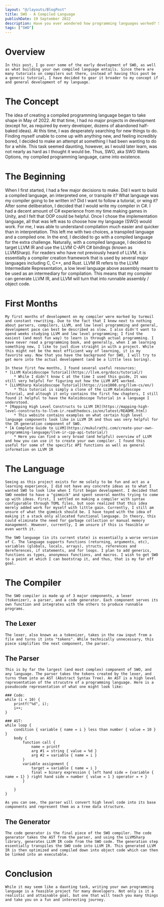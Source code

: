```yaml
---
layout: "@/layouts/BlogPost"
title: SWO - A Compiled Language
publishDate: 19 September 2022
description: Have you ever wondered how programming languages worked? So did I, and that is why I decided to create my own compiled language, SWO.
tags: ["SWO"]
---
```

# Overview
    In this post, I go over some of the early development of SWO, as well as what building your own compiled language entails. Since there are many tutorials on compilers out there, instead of having this post be a generic tutorial, I have decided to gear it broader to my concept if and general development of my language.

# The Concept  
   The idea of creating a compiled programming language began to take shape in May of 2022. At that time, I had no major projects in development (except for, as required by every developer, dozens of abandoned half-baked ideas). At this time, I was desperately searching for new things to do. Finding myself unable to come up with anything new, and feeling incredibly bored, I decided to make an attempt at something I had been wanting to do for a while. This task seemed daunting, however, as I would later learn, was not nearly as hard as I thought it would be. Thus, SWO, aka SWO Wants Options, my compiled programming language, came into existence.

# The Beginning 
   When I first started, I had a few major decisions to make. Did I want to build a compiled language, an interpreted one, or transpile it? What language was my compiler going to be written in? Did I want to follow a tutorial, or wing it? After some deliberation, I decided that I would write my compiler in C#. I had a decent amount of C# experience from my time making games in Unity, and I felt that OOP could be helpful. Once I chose the implementation language, all that was left was to choose how my language (SWO) would work. For me, I was able to understand compilation much easier and quicker than in interpretation. This left me with two choices, a transpiled language and a compiled one. In the end, I decided to go with a compiled language for the extra challenge. Naturally, with a compiled language, I decided to target LLVM IR and use the LLVM C-API C# bindings (known as LLVMSharp). For readers who have not previously heard of LLVM, it is essentially a compiler creation framework that is used by several major languages including C, C++, and Rust. LLVM IR refers to the LLVM Intermediate Representation, a low level language above assembly meant to be used as an intermediary for compilation. This means that my compiler can generate LLVM IR, and LLVM will turn that into runnable assembly / object code.

# First Months
    My first months of development on my compiler were marked by turmoil and constant rewriting. Due to the fact that I knew next to nothing about parsers, compilers, LLVM, and low level programming and general, development pace can best be described as slow. I also didn't want to spend weeks studying LLVM and low level programming; I find the easiest (and most fun way) to learn is through actual programming. I have never read a programming book, and generally, when I am learning something new, I like to just dive straight in with a project. While this might not be the most efficient way of learning, it is my favorite way. Now that you have the background for SWO, I will try to get more into the actual development (and be a little less boring). 
   
    In these first few months, I found several useful resources:
    * [LLVM Kaleidoscope Tutorial](https://llvm.org/docs/tutorial/)
        * While I didn't know C at the time I used this guide, It was still very helpful for figuring out how the LLVM API worked.
    * [LLVMSharp Kaleidoscope Tutorial](https://ice1000.org/llvm-cs/en/)
        * This tutorial is simply a clone of the LLVM Kaleidoscope Tutorial, and altough it only contains the first few chapters, I still found it helpful to have the Kaleidoscope Tutorial in a language I understood. 
    * [Mapping High Level Constructs to LLVM IR](https://mapping-high-level-constructs-to-llvm-ir.readthedocs.io/en/latest/README.html)
        * This website contains examples on what certain high level language components look like in LLVM IR and thus was very helpful for the IR generation component of SWO.
    * [A Complete Guide to LLVM](https://mukulrathi.com/create-your-own-programming-language/llvm-ir-cpp-api-tutorial/)
        * Here you can find a very broad (and helpful) overview of LLVM and how you can use it to create your own compiler. I found this useful for some of the specific API functions as well as general information on LLVM IR

# The Language
    Seeing as this project exists for me solely to be fun and act as a learning experience, I did not have any concrete ideas as to what I wanted SWO to look like when I first began development. I decided that SWO needed to have a "gimmick" and spent several months trying to come up with ideas. First, I settled on making a compiler with syntax configurable through TOML files, but soon realized that this idea merely added work for myself with little gain. Currently, I still am unsure of what the gimmick should be. I have toyed with the idea of making it a stack only allocated functional language. In theory, this could eliminate the need for garbage collection or manual memory management. However, currently, I am unsure if this is feasible or even worth it. 

    The SWO language (in its current state) is essentially a worse version of C. The language supports functions (returning, arguments, etc), variables (globals, locals, arrays), structs, references and dereferences, if statements, and for loops. I plan to add generics, functions as types, anonymous functions, and macros. I wish to get SWO to a point at which I can bootstrap it, and thus, that is my far off goal. 

# The Compiler
    The SWO compiler is made up of 3 major components, a lexer (tokenizer), a parser, and a code generator. Each component serves its own function and integrates with the others to produce runnable programs.

## The Lexer
    The lexer, also known as a tokenizer, takes in the raw input from a file and turns it into "tokens". While technically unnecessary, this piece simplifies the next component, the parser.

## The Parser
    This is by far the largest (and most complex) component of SWO, and any language. The parser takes the tokens created by the lexer, and turns them into an AST (Abstract Syntax Tree). An AST is a high level representation of the strucutre of a programming language. Here is a pseudocode representation of what one might look like:
    
    ### Code:
    while (i < 10) {
        printf("%d", i);
        i++;
    }

    ### AST:
    while loop {
        condition { variable { name = i } less than number { value = 10 } }
        body {
            function call {
                name = printf
                arg #1 = string { value = %d }
                arg #2 = variable { name = i }
            }
            variable assignment {
                target = variable { name = i }
                final = binary expression { left hand side = {variable { name = 1} } right hand side = number { value = 1 } operator = + }
            }

        }
    }
    
    As you can see, the parser will convert high level code into its base components and represent them as a tree data structure. 

## The Generator
    The code generator is the final piece of the SWO compiler. The code generator takes the AST from the parser, and using the LLVMSharp library, generates LLVM IR code from the SWO code. The generation step essentially transpiles the SWO code into LLVM IR. This generated LLVM IR is then optimized and compiled down into object code which can then be linked into an executable. 

# Conclusion
    While it may seem like a daunting task, writing your own programming language is a feasible project for many developers. Not only is it a realistic and attainable goal, but one that will teach you many things and take you on a fun and interesting journey. 

